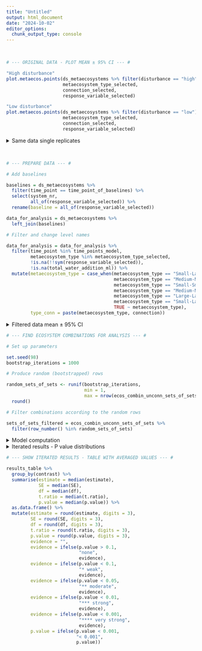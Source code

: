 ```yaml
---
title: "Untitled"
output: html_document
date: "2024-10-02"
editor_options: 
  chunk_output_type: console
---
```


<br>

```r

# --- ORIGINAL DATA - PLOT MEAN ± 95% CI --- # 

"High disturbance"
plot.metaecos.points(ds_metaecosystems %>% filter(disturbance == "high"),
                     metaecosystem_type_selected,
                     connection_selected,
                     response_variable_selected)

"Low disturbance"
plot.metaecos.points(ds_metaecosystems %>% filter(disturbance == "low"),
                     metaecosystem_type_selected,
                     connection_selected,
                     response_variable_selected)
```

<details>
    <summary>Same data single replicates</summary>
```r

# --- ORIGINAL DATA - PLOT SINGLE REPLICATES --- # 

"High disturbance"
plot.metaecos.replicates(ds_metaecosystems %>% filter(disturbance == "high"),
                         metaecosystem_type_selected,
                         response_variable_selected)

"Low disturbance"
plot.metaecos.replicates(ds_metaecosystems %>% filter(disturbance == "low"),
                         metaecosystem_type_selected,
                         response_variable_selected)
```
</details>

<br>

```r

# --- PREPARE DATA --- #

# Add baselines

baselines = ds_metaecosystems %>%
  filter(time_point == time_point_of_baselines) %>%
  select(system_nr,
         all_of(response_variable_selected)) %>%
  rename(baseline = all_of(response_variable_selected))

data_for_analysis = ds_metaecosystems %>%
  left_join(baselines)

# Filter and change level names

data_for_analysis = data_for_analysis %>%
  filter(time_point %in% time_points_model,
         metaecosystem_type %in% metaecosystem_type_selected,
         !is.na(!!sym(response_variable_selected)),
         !is.na(total_water_addition_ml)) %>%
  mutate(metaecosystem_type = case_when(metaecosystem_type == "Small-Large unconnected" ~ "SL unc",
                                        metaecosystem_type == "Medium-Medium unconnected" ~ "MM unc",
                                        metaecosystem_type == "Small-Small meta-ecosystem" ~ "SS con",
                                        metaecosystem_type == "Medium-Medium meta-ecosystem" ~ "MM con",
                                        metaecosystem_type == "Large-Large meta-ecosystem" ~ "LL con",
                                        metaecosystem_type == "Small-Large meta-ecosystem" ~ "SL con",
                                        TRUE ~ metaecosystem_type),
         type_conn = paste(metaecosystem_type, connection))
```

<details>
<summary>Filtered data mean ± 95% CI</summary>
```r

# --- DATA FOR ANALYSIS - PLOT MEAN ± 95% CI OF FILTERED DATA --- #

"High disturbance"
plot.metaecos.points(data_for_analysis %>% filter(disturbance == "high"),
                     metaecosystem_type_selected,
                     connection_selected,
                     response_variable_selected)

"Low disturbance"
plot.metaecos.points(data_for_analysis %>% filter(disturbance == "low"),
                     metaecosystem_type_selected,
                     connection_selected,
                     response_variable_selected)
```
</details>

```r

# --- FIND ECOSYSTEM COMBINATIONS FOR ANALYSIS --- #

# Set up parameters

set.seed(98)
bootstrap_iterations = 1000

# Produce random (bootstrapped) rows

random_sets_of_sets <- runif(bootstrap_iterations, 
                             min = 1, 
                             max = nrow(ecos_combin_unconn_sets_of_sets)) %>% 
  round()

# Filter combinations according to the random rows

sets_of_sets_filtered = ecos_combin_unconn_sets_of_sets %>%
  filter(row_number() %in% random_sets_of_sets)
```

<details>
<summary>Model computation</summary>

```r

# --- DEFINE WHERE TO SAVE (AND FROM WHERE TO LATER READ) THE RESULTS OF THE ANALYSIS --- #

file_path = here("3_results", "tables", 
                      paste0("results_metaeco_", 
                             response_variable_selected, 
                             "_", 
                             bootstrap_iterations,
                             "_iterations",
                             ".csv"))
```

```r

# --- FIND MODEL STATISTICS THROUGH MULTIPLE ITERATIONS RESHUFFLING ECOSYSTEM COMBINATIONS --- #

results_table = NULL

for (comb_i in 1:bootstrap_iterations) {
  
  # Find system numbers
  
  system_nr_unconn_selected = ecos_combin_unconn_sets %>%
    filter(metaecosystem_type == "Small-Large" & 
           disturbance == "low" & 
           set == sets_of_sets_filtered[comb_i, ]$set_SL_low |
           metaecosystem_type == "Small-Large" & 
           disturbance == "high" & 
           set == sets_of_sets_filtered[comb_i, ]$set_SL_high |
           metaecosystem_type == "Medium-Medium" & 
           disturbance == "low" & 
           set == sets_of_sets_filtered[comb_i, ]$set_MM_low |
           metaecosystem_type == "Medium-Medium" & 
           disturbance == "high" & 
           set == sets_of_sets_filtered[comb_i, ]$set_MM_high) %>%
    pull(system_nr)
  
  # Prepare data for analysis
  
  data_for_analysis_comb_i = data_for_analysis %>%
    filter(system_nr %in% system_nr_unconn_selected | connection == "connected")
  
  # Run model
  
  model = try.different.optimizers.metaecos(data_for_analysis_comb_i)
  
  # If all the optimisers fail, move on to the next iteration

  if (is.null(model)) {
    cat("This model could not be fitted with any optimiser.",
        " The unconnected meta-ecosystems in this iteration were:", 
        system_nr_unconn_selected, 
        "\n")
    next 
  }
  
  # Residuals - show Q-Q plot
  
  print(qqnorm(resid(model))); print(qqline(resid(model)))
  
  # Residuals - save Residuals vs Fitted plot
  
  plot = data_for_analysis_comb_i %>%
      mutate(predicted = fitted(model),
             residuals = resid(model)) %>%
      ggplot(aes(x = predicted,
                 y = residuals)) +
      geom_point()
  
  ggsave(here("3_results",
              "residual_plots",
                paste0("res_vs_fit_",
                       response_variable_selected,
                       "_combination_",
                       comb_i,
                       ".png")), 
           plot = plot, 
           width = 8, 
           height = 6)
  
  # Set up contrasts
  
  emmeans_output = emmeans(model,
                           specs = ~ type_conn * day * disturbance ,
                           method = "pairwise", 
                           adjust = "sidak",
                           bias.adj = TRUE,
                           lmer.df = "satterthwaite") 
  
  summary(emmeans_output)

  zeros = rep(0, 8)
  high_MM_conn = zeros; high_MM_conn[1] = 1
  high_MM_unc = zeros; high_MM_unc[2] = 1
  high_SL_conn = zeros; high_SL_conn[3] = 1
  high_SL_unc = zeros; high_SL_unc[4] = 1
  low_MM_conn = zeros; low_MM_conn[5] = 1
  low_MM_unc = zeros; low_MM_unc[6] = 1
  low_SL_conn = zeros; low_SL_conn[7] = 1
  low_SL_unc = zeros; low_SL_unc[8] = 1
  
  # Save contrasts in a table

  results_table[[comb_i]] = contrast(
    emmeans_output, 
    method = list("high SL_conn - SL_unc" = high_SL_conn - high_SL_unc,
                  "high MM_conn - MM_unc" = high_MM_conn - high_MM_unc,
                  "low SL_conn - SL_unc" = low_SL_conn - low_SL_unc,
                  "low MM_conn - MM_unc" = low_MM_conn - low_MM_unc)) %>%
    as.data.frame() %>%
    mutate(combination = comb_i,
           system_nr_unconnected_systems = paste(system_nr_unconn_selected, collapse = ", "))
  
  }

# Bind rows within the list results_table

results_table = results_table %>%
  bind_rows()

# Save the results

write.csv(results_table,
          file = file_path,
          row.names = F)
```

```r

# --- READ THE RESULTS AFTER LENGTHY COMPUTATION --- #

results_table = read.csv(file = file_path)
```

</details>

<details>
<summary>Iterated results - P value distributions</summary>
```r

# --- SHOW ITERATED RESULTS - P VALUE DSITRIBUTIONS --- #

results_table %>% 
  filter(contrast == "high MM_conn - MM_unc") %>% 
  pull(p.value) %>% 
  hist(main = "p values high MM_conn - MM_unc")

results_table %>% 
  filter(contrast == "high SL_conn - SL_unc") %>% 
  pull(p.value) %>% 
  hist(main = "p values high SL_conn - SL_unc")

results_table %>% 
  filter(contrast == "low MM_conn - MM_unc") %>% 
  pull(p.value) %>% 
  hist(main = "p values low MM_conn - MM_unc")

results_table %>% 
  filter(contrast == "low SL_conn - SL_unc") %>% 
  pull(p.value) %>% 
  hist(main = "p values low SL_conn vs SL_unc")
```
</details>

```r

# --- SHOW ITERATED RESULTS - TABLE WITH AVERAGED VALUES --- #

results_table %>%
  group_by(contrast) %>%
  summarise(estimate = median(estimate),
            SE = median(SE),
            df = median(df),
            t.ratio = median(t.ratio),
            p.value = median(p.value)) %>%
  as.data.frame() %>%
  mutate(estimate = round(estimate, digits = 3),
         SE = round(SE, digits = 3),
         df = round(df, digits = 3),
         t.ratio = round(t.ratio, digits = 3),
         p.value = round(p.value, digits = 3),
         evidence = "",
         evidence = ifelse(p.value > 0.1,
                           "none",
                           evidence),
         evidence = ifelse(p.value < 0.1,
                           "* weak",
                           evidence),
         evidence = ifelse(p.value < 0.05,
                           "** moderate",
                           evidence),
         evidence = ifelse(p.value < 0.01,
                           "*** strong",
                           evidence),
         evidence = ifelse(p.value < 0.001,
                           "**** very strong",
                           evidence),
         p.value = ifelse(p.value < 0.001,
                          "< 0.001",
                          p.value))
```